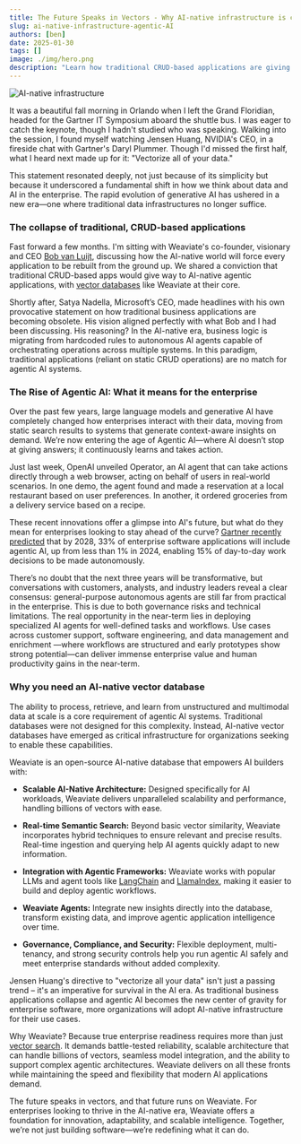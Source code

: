 ```yaml
---
title: The Future Speaks in Vectors - Why AI-native infrastructure is critical for agentic AI
slug: ai-native-infrastructure-agentic-AI
authors: [ben]
date: 2025-01-30
tags: []
image: ./img/hero.png
description: "Learn how traditional CRUD-based applications are giving way to agentic workflows with vector databases at their core. "
---
```

![AI-native infrastructure](./img/hero.png)

It was a beautiful fall morning in Orlando when I left the Grand Floridian, headed for the Gartner IT Symposium aboard the shuttle bus. I was eager to catch the keynote, though I hadn't studied who was speaking. Walking into the session, I found myself watching Jensen Huang, NVIDIA's CEO, in a fireside chat with Gartner's Daryl Plummer. Though I'd missed the first half, what I heard next made up for it: "Vectorize all of your data."

This statement resonated deeply, not just because of its simplicity but because it underscored a fundamental shift in how we think about data and AI in the enterprise. The rapid evolution of generative AI has ushered in a new era—one where traditional data infrastructures no longer suffice.

### The collapse of traditional, CRUD-based applications

Fast forward a few months. I'm sitting with Weaviate's co-founder, visionary and CEO [Bob van Luijt](https://www.linkedin.com/in/bobvanluijt/), discussing how the AI-native world will force every application to be rebuilt from the ground up. We shared a conviction that traditional CRUD-based apps would give way to AI-native agentic applications, with [vector databases](/blog/what-is-a-vector-database) like Weaviate at their core.

Shortly after, Satya Nadella, Microsoft’s CEO, made headlines with his own provocative statement on how traditional business applications are becoming obsolete. His vision aligned perfectly with what Bob and I had been discussing. His reasoning? In the AI-native era, business logic is migrating from hardcoded rules to autonomous AI agents capable of orchestrating operations across multiple systems. In this paradigm, traditional applications (reliant on static CRUD operations) are no match for agentic AI systems. 

### The Rise of Agentic AI: What it means for the enterprise 

Over the past few years, large language models and generative AI have completely changed how enterprises interact with their data, moving from static search results to systems that generate context-aware insights on demand. We’re now entering the age of Agentic AI—where AI doesn’t stop at giving answers; it continuously learns and takes action.

Just last week, OpenAI unveiled Operator, an AI agent that can take actions directly through a web browser, acting on behalf of users in real-world scenarios. In one demo, the agent found and made a reservation at a local restaurant based on user preferences. In another, it ordered groceries from a delivery service based on a recipe. 

These recent innovations offer a glimpse into AI's future, but what do they mean for enterprises looking to stay ahead of the curve? [Gartner recently predicted](https://www.gartner.com/en/articles/intelligent-agent-in-ai) that by 2028, 33% of enterprise software applications will include agentic AI, up from less than 1% in 2024, enabling 15% of day-to-day work decisions to be made autonomously.

There’s no doubt that the next three years will be transformative, but conversations with customers, analysts, and industry leaders reveal a clear consensus: general-purpose autonomous agents are still far from practical in the enterprise. This is due to both governance risks and technical limitations. The real opportunity in the near-term lies in deploying specialized AI agents for well-defined tasks and workflows. Use cases across customer support, software engineering, and data management and enrichment —where workflows are structured and early prototypes show strong potential—can deliver immense enterprise value and human productivity gains in the near-term.

### Why you need an AI-native vector database 

The ability to process, retrieve, and learn from unstructured and multimodal data at scale is a core requirement of agentic AI systems. Traditional databases were not designed for this complexity. Instead, AI-native vector databases have emerged as critical infrastructure for organizations seeking to enable these capabilities.

Weaviate is an open-source AI-native database that empowers AI builders with: 

* **Scalable AI-Native Architecture:** Designed specifically for AI workloads, Weaviate delivers unparalleled scalability and performance, handling billions of vectors with ease.  
    
* **Real-time Semantic Search:** Beyond basic vector similarity, Weaviate incorporates hybrid techniques to ensure relevant and precise results. Real-time ingestion and querying help AI agents quickly adapt to new information.   
    
* **Integration with Agentic Frameworks:** Weaviate works with popular LLMs and agent tools like [LangChain](https://weaviate.io/developers/integrations/llm-agent-frameworks/langchain) and [LlamaIndex](https://weaviate.io/developers/integrations/llm-agent-frameworks/llamaindex), making it easier to build and deploy agentic workflows. 

* **Weaviate Agents:** Integrate new insights directly into the database, transform existing data, and improve agentic application intelligence over time.

* **Governance, Compliance, and Security:** Flexible deployment, multi-tenancy, and strong security controls help you run agentic AI safely and meet enterprise standards without added complexity.

Jensen Huang's directive to "vectorize all your data" isn't just a passing trend – it's an imperative for survival in the AI era. As traditional business applications collapse and agentic AI becomes the new center of gravity for enterprise software, more organizations will adopt AI-native infrastructure for their use cases. 

Why Weaviate? Because true enterprise readiness requires more than just [vector search](/blog/vector-search-explained). It demands battle-tested reliability, scalable architecture that can handle billions of vectors, seamless model integration, and the ability to support complex agentic architectures. Weaviate delivers on all these fronts while maintaining the speed and flexibility that modern AI applications demand.

The future speaks in vectors, and that future runs on Weaviate. For enterprises looking to thrive in the AI-native era, Weaviate offers a foundation for innovation, adaptability, and scalable intelligence. Together, we’re not just building software—we’re redefining what it can do.


<WhatNext />

